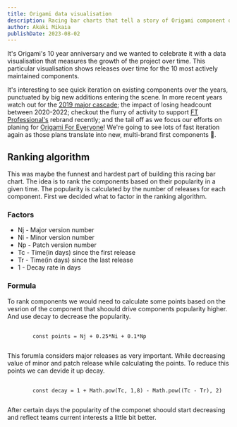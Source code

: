```yaml
---
title: Origami data visualisation
description: Racing bar charts that tell a story of Origami component development over time
author: Akaki Mikaia
publishDate: 2023-08-02
---
```



It's Origami's 10 year anniversary and we wanted to celebrate it with a data visualisation that measures the growth of the project over time.
This particular visualisation shows releases over time for the 10 most actively maintained components.

<RacingBarCharts />

It's interesting to see quick iteration on existing components over the years, punctuated by big new additions entering the scene. In more recent years watch out for the [2019 major cascade](https://origami.ft.com/blog/2019/10/31/major-cascade/); the impact of losing headcount between 2020-2022; checkout the flurry of activity to support [FT Professional's](https://origami.ft.com/blog/2023/05/31/newsletter/) rebrand recently; and the tail off as we focus our efforts on planing for [Origami For Everyone](https://financialtimes.atlassian.net/wiki/spaces/OR/blog/2023/05/18/8064925807/Introducing+Origami+for+Everyone)! We're going to see lots of fast iteration again as those plans translate into new, multi-brand first components 🎉.

## Ranking algorithm

This was maybe the funnest and hardest part of building this racing bar chart. The idea is to rank the components based on their popularity in a given time.
The popularity is calculated by the number of releases for each component. First we decided what to factor in the ranking algorithm.

### Factors

- Nj - Major version number
- Ni - Minor version number
- Np - Patch version number
- Tc - Time(in days) since the first release
- Tr - Time(in days) since the last release
- 1 - Decay rate in days

### Formula

To rank components we would need to calculate some points based on the vesrion of the component that shoould drive components popularity higher. And use decay to decrease the popularity.

<pre>
	<code class="o-syntax-highlight--js">
		const points = Nj + 0.25*Ni + 0.1*Np
	</code>
</pre>

This forumla considers major releases as very important. While decreasing
value of minor and patch release while calculating the points. To reduce this
points we can devide it up decay.

<pre>
	<code class="o-syntax-highlight--js">
		const decay = 1 + Math.pow(Tc, 1,8) - Math.pow((Tc - Tr), 2)
	</code>
</pre>

After certain days the popularity of the componet shoould start decreasing and
reflect teams current interests a little bit better.
